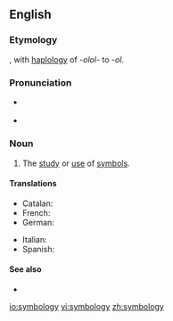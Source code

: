 ==English==

===Etymology===
{{suffix|symbol|ology}}, with [[haplology]] of ''-olol-'' to ''-ol''.

===Pronunciation===
* {{a|GenAm}} {{IPA|[sɪmˈbɑlədʒi]}}
* {{a|RP}} {{IPA|[sɪmˈbɒlədʒi]}}

===Noun===
{{en-noun|-}}

# The [[study]] or [[use]] of [[symbol]]s.

====Translations====
{{trans-top|study of symbols}}
* Catalan: {{t-|ca|simbologia|f}}
* French: {{t+|fr|symbologie|f}}
* German: {{t-|de|Symbologie|f}}
{{trans-mid}}
* Italian: {{t-|it|simbologia|f}}
* Spanish: {{t-|es|simbología|f}}
{{trans-bottom}}

====See also====
* {{l|en|semiology}}

[[io:symbology]]
[[vi:symbology]]
[[zh:symbology]]